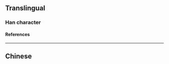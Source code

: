 {{also|電}}
{{character info/new}}
==Translingual==
{{stroke order|strokes=5}}
{{stroke order|type=animate}}

===Han character===
{{Han char|rn=102|rad=田|as=00|sn=5|four=|canj=LWU|ids=⿻日乚}}

====References====
{{Han ref|kx=0759.011|hdz=42528.020|uh=7535}}

----

==Chinese==
{{zh-see|電}}